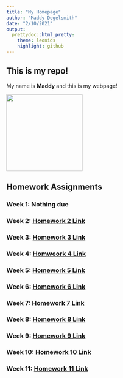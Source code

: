 ```yaml
---
title: "My Homepage"
author: "Maddy Degelsmith"
date: "2/10/2021"
output:
  prettydoc::html_pretty:
    theme: leonids
    highlight: github
---
```


## This is my repo!

My name is **Maddy** and this is my webpage! 

<img src="MaddyPhoto.jpg" width = "200" height ="200" />

## Homework Assignments

### Week 1: **Nothing due**

### Week 2: [Homework 2 Link](Homework_02.html)

### Week 3: [Homework 3 Link](Homework_03.html)

### Week 4: [Homweork 4 Link](Homework_04.html)

### Week 5: [Homework 5 Link](Homework_05.html)

### Week 6: [Homework 6 Link](Homework_06.html)

### Week 7: [Homework 7 Link](Homework_07.html)

### Week 8: [Homework 8 Link](Homework_08.html)

### Week 9: [Homework 9 Link](Homework_09.html)

### Week 10: [Homework 10 Link](Homework_10.html)

### Week 11: [Homework 11 Link](Homework_11.html)
